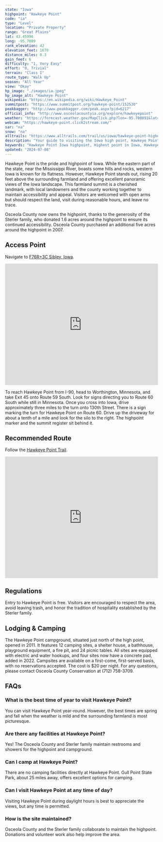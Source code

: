 ```yaml
---
state: "Iowa"
highpoint: "Hawkeye Point"
code: "ia"
type: "Level"
location: "Private Property"
range: "Great Plains"
lat: 43.45996
long: -95.7089
rank_elevation: 42
elevation_feet: 1670
distance_miles: 0.3
gain_feet: 6
difficulty: "1, Very Easy"
effort: "0, Trivial"
terrain: "Class I"
route_type: "Walk Up"
season: "All Year"
view: "Okay"
hp_image: "./images/ia.jpeg"
hp_image_alt: "Hawkeye Point"
wikipedia: "https://en.wikipedia.org/wiki/Hawkeye_Point"
summitpost: "https://www.summitpost.org/hawkeye-point/152530"
peakbagger: "http://www.peakbagger.com/peak.aspx?pid=6217"
official_info: "http://www.osceolacountyia.org/explore/hawkeyepoint"
weather: "https://forecast.weather.gov/MapClick.php?lon=-95.708891&lat=43.460154"
webcam: "https://hawkeye-point.click2stream.com/"
sar: "na"
snow: "na"
alltrails: "https://www.alltrails.com/trail/us/iowa/hawkeye-point-highest-point-in-iowa"
description: "Your guide to visiting the Iowa high point, Hawkeye Point."
keywords: "Hawkeye Point Iowa highpoint, Highest point in Iowa, Hawkeye Point access directions, Camping at Hawkeye Point"
updated: "2024-07-08"
---
```


Hawkeye Point is the pride and highpoint of Iowa. While the eastern part of the state, near the Mississippi River, boasts some hills and rocks, western Iowa is known for its flatness. However, Hawkeye Point stands out, rising 20 feet above the surrounding farmland and offering excellent panoramic views of the Iowa landscape. This farmland summit is a cherished landmark, with local landowners and the county working together to maintain accessibility and appeal. Visitors are welcomed with open arms but should respect the land, visit during reasonable hours, and leave no trace.

Osceola County now owns the highpoint, thanks to the generosity of the Sterler family, who donated 1.6 acres around the highpoint to ensure its continued accessibility. Osceola County purchased an additional five acres around the highpoint in 2007.

## Access Point
Navigate to <a target="_blank" href="https://maps.app.goo.gl/W6uhrgJHrycpHHSE7">F76R+3C Sibley, Iowa</a>.

<iframe src="https://www.google.com/maps/embed?pb=!1m18!1m12!1m3!1d1155.9458985200167!2d-95.71008522782506!3d43.46008577049584!2m3!1f0!2f0!3f0!3m2!1i1024!2i768!4f13.1!3m3!1m2!1s0x878c883589f6c6d9%3A0x262fd24834e44d19!2sHawkeye%20Point!5e0!3m2!1sen!2sus!4v1720752376957!5m2!1sen!2sus" width="100%" height="400" style="border:0;" allowfullscreen="" loading="lazy" referrerpolicy="no-referrer-when-downgrade"></iframe>

To reach Hawkeye Point from I-90, head to Worthington, Minnesota, and take Exit 45 onto Route 59 South. Look for signs directing you to Route 60 South while still in Minnesota. Once you cross into Iowa, drive approximately three miles to the turn onto 130th Street. There is a sign marking the turn for Hawkeye Point on Route 60. Drive up the driveway for about a tenth of a mile and look for the silo to the right. The highpoint marker and the summit register sit behind it.

## Recommended Route
Follow the <a target="_blank" href="https://www.alltrails.com/trail/us/iowa/hawkeye-point-highest-point-in-iowa">Hawkeye Point Trail</a>.

<iframe class="alltrails" src="https://www.alltrails.com/widget/trail/us/iowa/hawkeye-point-highest-point-in-iowa?scrollZoom=false&elevationDiagram=false&u=i&sh=cmpl5n" width="100%" height="400" frameborder="0" scrolling="no" marginheight="0" marginwidth="0" title="AllTrails: Trail Guides and Maps for Hiking, Camping, and Running"></iframe>

## Regulations
Entry to Hawkeye Point is free. Visitors are encouraged to respect the area, avoid leaving trash, and honor the tradition of hospitality established by the Sterler family.

## Lodging & Camping
The Hawkeye Point campground, situated just north of the high point, opened in 2011. It features 12 camping sites, a shelter house, a bathhouse, playground equipment, a fire pit, and 24 picnic tables. All sites are equipped with electric and water hookups, and four sites now have a concrete pad, added in 2022. Campsites are available on a first-come, first-served basis, with no reservations accepted. The cost is $20 per night. For any questions, please contact Osceola County Conservation at (712) 758-3709.

## FAQs

### What is the best time of year to visit Hawkeye Point?
You can visit Hawkeye Point year-round. However, the best times are spring and fall when the weather is mild and the surrounding farmland is most picturesque.

### Are there any facilities at Hawkeye Point?
Yes! The Osceola County and Sterler family maintain restrooms and showers for the highpoint and campground. 

### Can I camp at Hawkeye Point?
There are no camping facilities directly at Hawkeye Point. Gull Point State Park, about 25 miles away, offers excellent options for camping.

### Can I visit Hawkeye Point at any time of day?
Visiting Hawkeye Point during daylight hours is best to appreciate the views, but any time is permitted.

### How is the site maintained?
Osceola County and the Sterler family collaborate to maintain the highpoint. Donations and volunteer work also help improve the area.


